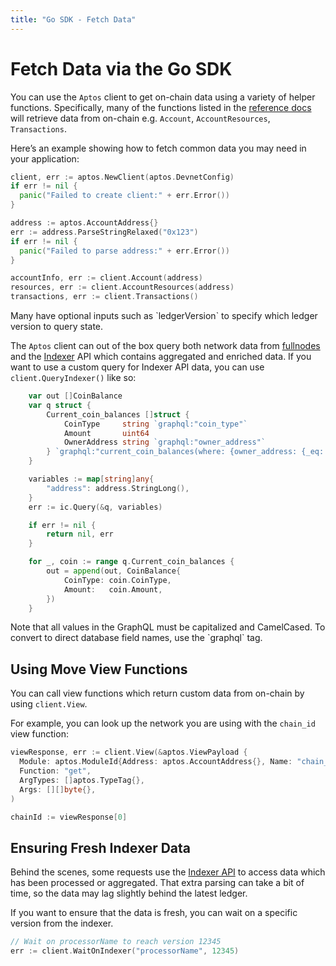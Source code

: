 ```yaml
---
title: "Go SDK - Fetch Data"
---
```



# Fetch Data via the Go SDK

You can use the `Aptos` client to get on-chain data using a variety of helper
functions. Specifically, many of the functions listed in the [reference docs](https://pkg.go.dev/github.com/aptos-labs/aptos-go-sdk)
will retrieve data from on-chain e.g. `Account`, `AccountResources`, `Transactions`.

Here’s an example showing how to fetch common data you may need in your application:

```go filename="fetch_data.go"
client, err := aptos.NewClient(aptos.DevnetConfig)
if err != nil {
  panic("Failed to create client:" + err.Error())
}

address := aptos.AccountAddress{}
err := address.ParseStringRelaxed("0x123")
if err != nil {
  panic("Failed to parse address:" + err.Error())
}

accountInfo, err := client.Account(address)
resources, err := client.AccountResources(address)
transactions, err := client.Transactions()
```

<Callout type="info">
  Many have optional inputs such as `ledgerVersion` to specify which ledger
  version to query state.
</Callout>

The `Aptos` client can out of the box query both network data from
[fullnodes](https://api.mainnet.aptoslabs.com/v1/spec#/) and the
[Indexer](https://cloud.hasura.io/public/graphiql?endpoint=https://api.mainnet.aptoslabs.com/v1/graphql)
API which contains aggregated and enriched data. If you want to use a custom
query for Indexer API data, you can use `client.QueryIndexer()` like so:

```go filename="fetch_data.go"
	var out []CoinBalance
	var q struct {
		Current_coin_balances []struct {
			CoinType     string `graphql:"coin_type"`
			Amount       uint64
			OwnerAddress string `graphql:"owner_address"`
		} `graphql:"current_coin_balances(where: {owner_address: {_eq: $address}})"`
	}

	variables := map[string]any{
		"address": address.StringLong(),
	}
	err := ic.Query(&q, variables)

	if err != nil {
		return nil, err
	}

	for _, coin := range q.Current_coin_balances {
		out = append(out, CoinBalance{
			CoinType: coin.CoinType,
			Amount:   coin.Amount,
		})
	}
```

<Callout type="info">
  Note that all values in the GraphQL must be capitalized and CamelCased. To
  convert to direct database field names, use the `graphql` tag.
</Callout>

## Using Move View Functions

You can call view functions which return custom data from on-chain by using `client.View`.

For example, you can look up the network you are using with the `chain_id` view function:

```go filename="fetch_data.go"
viewResponse, err := client.View(&aptos.ViewPayload {
  Module: aptos.ModuleId{Address: aptos.AccountAddress{}, Name: "chain_id"},
  Function: "get",
  ArgTypes: []aptos.TypeTag{},
  Args: [][]byte{},
)

chainId := viewResponse[0]
```

## Ensuring Fresh Indexer Data

Behind the scenes, some requests use the [Indexer API](../../indexer.mdx) to
access data which has been processed or aggregated. That extra parsing can take
a bit of time, so the data may lag slightly behind the latest ledger.

If you want to ensure that the data is fresh, you can wait on a specific version
from the indexer.


```go filename="fetch_data.go"
// Wait on processorName to reach version 12345
err := client.WaitOnIndexer("processorName", 12345)
```
